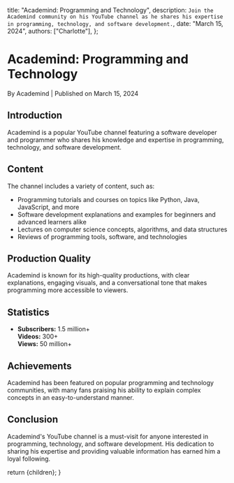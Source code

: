 
  title: "Academind: Programming and Technology",
  description: `Join the Academind community on his YouTube channel as he shares his expertise in programming, technology, and software development.`,
  date: "March 15, 2024",
  authors: ["Charlotte"],
};

<h1>Academind: Programming and Technology</h1>
<div className="text-sm text-gray-500 dark:text-gray-400">
  By Academind | Published on March 15, 2024
</div>

<section id="introduction">
  <h2>Introduction</h2>
  <span>
    Academind is a popular YouTube channel featuring a software developer and
    programmer who shares his knowledge and expertise in programming,
    technology, and software development.
  </span>
</section>

<section id="content">
  <h2>Content</h2>
  <span>
    The channel includes a variety of content, such as:
    <ul>
      <li>
        Programming tutorials and courses on topics like Python, Java,
        JavaScript, and more
      </li>
      <li>
        Software development explanations and examples for beginners and
        advanced learners alike
      </li>
      <li>
        Lectures on computer science concepts, algorithms, and data structures
      </li>
      <li>Reviews of programming tools, software, and technologies</li>
    </ul>
  </span>
</section>

<section id="production-quality">
  <h2>Production Quality</h2>
  <span>
    Academind is known for its high-quality productions, with clear
    explanations, engaging visuals, and a conversational tone that makes
    programming more accessible to viewers.
  </span>
</section>

<section id="statistics">
  <h2>Statistics</h2>
  <ul>
    <li>
      <strong>Subscribers:</strong> 1.5 million+
      <br />
      <strong>Videos:</strong> 300+
      <br />
      <strong>Views:</strong> 50 million+
    </li>
  </ul>
</section>

<section id="achievements">
  <h2>Achievements</h2>
  <span>
    Academind has been featured on popular programming and technology
    communities, with many fans praising his ability to explain complex concepts
    in an easy-to-understand manner.
  </span>
</section>

<section id="conclusion">
  <h2>Conclusion</h2>
  <span>
    Academind's YouTube channel is a must-visit for anyone interested in
    programming, technology, and software development. His dedication to sharing
    his expertise and providing valuable information has earned him a loyal
    following.
  </span>
</section>

  return <MdxLayout>{children}</MdxLayout>;
}
